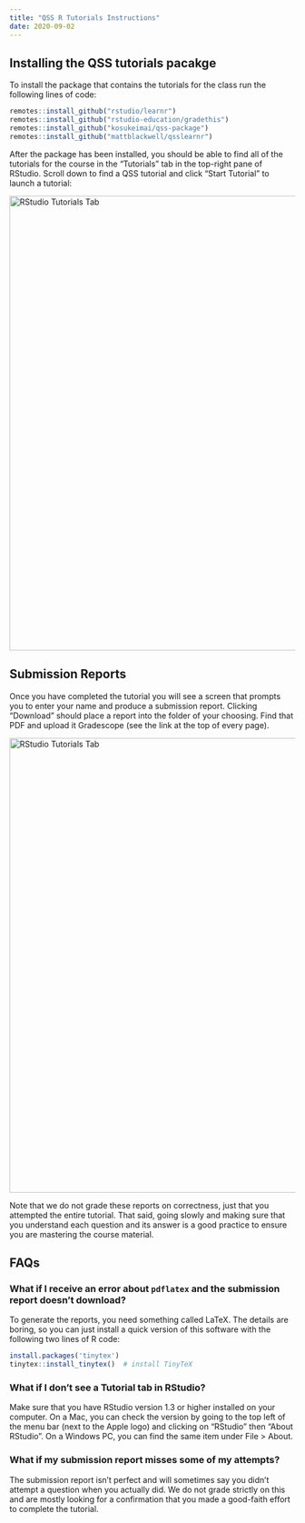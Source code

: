 ```yaml
---
title: "QSS R Tutorials Instructions"
date: 2020-09-02
---
```


## Installing the QSS tutorials pacakge

To install the package that contains the tutorials for the class run the following lines of code:

```r
remotes::install_github("rstudio/learnr")
remotes::install_github("rstudio-education/gradethis")
remotes::install_github("kosukeimai/qss-package")
remotes::install_github("mattblackwell/qsslearnr")
```

After the package has been installed, you should be able to find all of the tutorials for the course in the "Tutorials" tab in the top-right pane of RStudio. Scroll down to find a QSS tutorial and click "Start Tutorial" to launch a tutorial:

<div class="bordered-image"><img src="/images/rstudio-tutorials.png" alt="RStudio Tutorials Tab" width=800></img></div>


## Submission Reports

Once you have completed the tutorial you will see a screen that prompts you to enter your name and produce a submission report. Clicking "Download" should place a report into the folder of your choosing. Find that PDF and upload it Gradescope (see the link at the top of every page).

<div class="bordered-image"><img src="/images/tutorial-report.png" alt="RStudio Tutorials Tab" width=800></img></div>

Note that we do not grade these reports on correctness, just that you attempted the entire tutorial. That said, going slowly and making sure that you understand each question and its answer is a good practice to ensure you are mastering the course material.


## FAQs

### What if I receive an error about `pdflatex` and the submission report doesn't download?

To generate the reports, you need something called LaTeX. The details are boring, so you can just install a quick version of this software with the following two lines of R code:

```r
install.packages('tinytex')
tinytex::install_tinytex()  # install TinyTeX
```

### What if I don't see a Tutorial tab in RStudio?

Make sure that you have RStudio version 1.3 or higher installed on your computer. On a Mac, you can check the version by going to the top left of the menu bar (next to the Apple logo) and clicking on "RStudio" then "About RStudio". On a Windows PC, you can find the same item under File > About.

### What if my submission report misses some of my attempts?

The submission report isn't perfect and will sometimes say you didn't attempt a question when you actually did. We do not grade strictly on this and are mostly looking for a confirmation that you made a good-faith effort to complete the tutorial.
